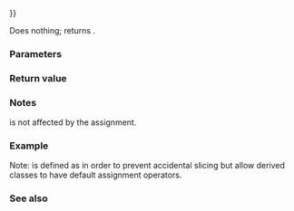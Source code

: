 {{cpp/memory/enable_shared_from_this/title|operator{{=}}}}
{{cpp/memory/enable_shared_from_this/navbar}}
{{dcl begin}}
{{dcl|since=c++11|1= 
enable_shared_from_this&amp; operator=( const enable_shared_from_this &amp;rhs ) noexcept;
}}
{{dcl end}}

Does nothing; returns {{c|*this}}.

===Parameters===
{{par begin}}
{{par|rhs|another {{tt|enable_shared_from_this}} to assign to {{c|*this}}}}
{{par end}} 

===Return value===
{{c|*this}}

===Notes===
{{rlpsi|/#weak_this}} is not affected by the assignment.

===Example===
Note: {{c|1=enable_shared_from_this::operator=}} is defined as {{tt|protected}} in order to prevent accidental slicing but allow derived classes to have default assignment operators.
{{example
|code=
#include &lt;iostream&gt;
#include &lt;memory&gt;
 
class SharedInt : public std::enable_shared_from_this&lt;SharedInt&gt;
{
public:
    explicit SharedInt(int n) : mNumber(n) {}
    SharedInt(const SharedInt&amp;) = default;
    SharedInt(SharedInt&amp;&amp;) = default;
    ~SharedInt() = default;
    
    // Both assignment operators use enable_shared_from_this::operator=
    SharedInt&amp; operator=(const SharedInt&amp;) = default;
    SharedInt&amp; operator=(SharedInt&amp;&amp;) = default;
    
    int number() const { return mNumber; }
    
private:
    int mNumber;
};
 
int main()
{
    std::shared_ptr&lt;SharedInt&gt; a = std::make_shared&lt;SharedInt&gt;(2);
    std::shared_ptr&lt;SharedInt&gt; b = std::make_shared&lt;SharedInt&gt;(4);
    *a = *b;
    
    std::cout &lt;&lt; a-&gt;number() &lt;&lt; '\n';
}
|output=
4
}}

===See also===
{{dsc begin}}
{{dsc inc|cpp/memory/dsc shared_ptr}}
{{dsc end}}

{{langlinks|de|es|fr|it|ja|pt|ru|zh}}